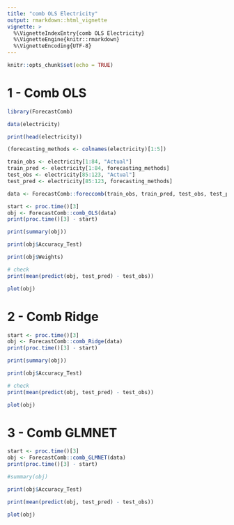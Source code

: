 ```yaml
---
title: "comb OLS Electricity"
output: rmarkdown::html_vignette
vignette: >
  %\VignetteIndexEntry{comb OLS Electricity}
  %\VignetteEngine{knitr::rmarkdown}
  %\VignetteEncoding{UTF-8}
---
```


```r
knitr::opts_chunk$set(echo = TRUE)
```

# 1 - Comb OLS  

```r
library(ForecastComb)
```

```r
data(electricity)

print(head(electricity))

(forecasting_methods <- colnames(electricity)[1:5])

train_obs <- electricity[1:84, "Actual"]
train_pred <- electricity[1:84, forecasting_methods]
test_obs <- electricity[85:123, "Actual"]
test_pred <- electricity[85:123, forecasting_methods]

data <- ForecastComb::foreccomb(train_obs, train_pred, test_obs, test_pred)

start <- proc.time()[3]
obj <- ForecastComb::comb_OLS(data)
print(proc.time()[3] - start)

print(summary(obj))

print(obj$Accuracy_Test)

print(obj$Weights)

# check
print(mean(predict(obj, test_pred) - test_obs))
```

```r
plot(obj)
```

# 2 - Comb Ridge

```r
start <- proc.time()[3]
obj <- ForecastComb::comb_Ridge(data)
print(proc.time()[3] - start)
```

```r
print(summary(obj))

print(obj$Accuracy_Test)

# check 
print(mean(predict(obj, test_pred) - test_obs))
```

```r
plot(obj)
```

# 3 - Comb GLMNET

```r
start <- proc.time()[3]
obj <- ForecastComb::comb_GLMNET(data)
print(proc.time()[3] - start)
```

```r
#summary(obj)

print(obj$Accuracy_Test)

print(mean(predict(obj, test_pred) - test_obs))
```

```r
plot(obj)
```
